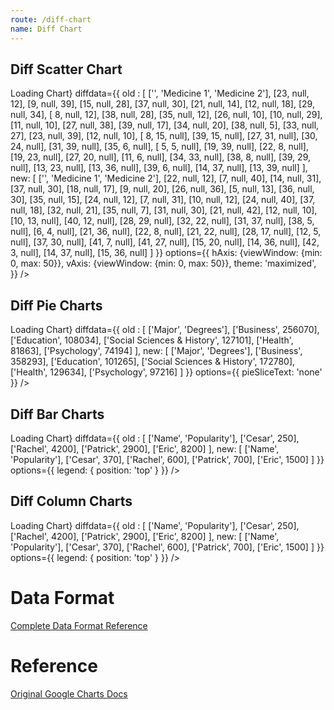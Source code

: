 ```yaml
---
route: /diff-chart
name: Diff Chart
---
```



## Diff Scatter Chart

<Playground>
  <Chart 
    width={"500px"}
    height={"300px"}
    chartType="ScatterChart"
    loader={<div>Loading Chart</div>}
    diffdata={{
      old : [
        ['', 'Medicine 1', 'Medicine 2'],
        [23, null, 12], [9, null, 39], [15, null, 28],
        [37, null, 30], [21, null, 14], [12, null, 18],
        [29, null, 34], [ 8, null, 12], [38, null, 28],
        [35, null, 12], [26, null, 10], [10, null, 29],
        [11, null, 10], [27, null, 38], [39, null, 17],
        [34, null, 20], [38, null,  5], [33, null, 27],
        [23, null, 39], [12, null, 10], [ 8, 15, null],
        [39, 15, null], [27, 31, null], [30, 24, null],
        [31, 39, null], [35,  6, null], [ 5,  5, null],
        [19, 39, null], [22,  8, null], [19, 23, null],
        [27, 20, null], [11,  6, null], [34, 33, null],
        [38,  8, null], [39, 29, null], [13, 23, null],
        [13, 36, null], [39,  6, null], [14, 37, null],
        [13, 39, null]
      ],
      new: [
        ['', 'Medicine 1', 'Medicine 2'],
        [22, null, 12], [7, null, 40], [14, null, 31],
        [37, null, 30], [18, null, 17], [9, null, 20],
        [26, null, 36], [5, null, 13], [36, null, 30],
        [35, null, 15], [24, null, 12], [7, null, 31],
        [10, null, 12], [24, null, 40], [37, null, 18],
        [32, null, 21], [35, null, 7], [31, null, 30],
        [21, null, 42], [12, null, 10], [10, 13, null],
        [40, 12, null], [28, 29, null], [32, 22, null],
        [31, 37, null], [38, 5, null], [6, 4, null],
        [21, 36, null], [22, 8, null], [21, 22, null],
        [28, 17, null], [12, 5, null], [37, 30, null],
        [41, 7, null], [41, 27, null], [15, 20, null],
        [14, 36, null], [42, 3, null], [14, 37, null], [15, 36, null]
      ]
    }}
    options={{
      hAxis: {viewWindow: {min: 0, max: 50}},
      vAxis: {viewWindow: {min: 0, max: 50}},
      theme: 'maximized',
    }}
  />
</Playground>

## Diff Pie Charts

<Playground>
  <Chart 
    width={"500px"}
    height={"300px"}
    chartType="PieChart"
    loader={<div>Loading Chart</div>}
    diffdata={{
      old : [
        ['Major', 'Degrees'],
        ['Business', 256070], ['Education', 108034],
        ['Social Sciences &amp; History', 127101], ['Health', 81863],
        ['Psychology', 74194]
      ],
      new: [
        ['Major', 'Degrees'],
        ['Business', 358293], ['Education', 101265],
        ['Social Sciences &amp; History', 172780], ['Health', 129634],
        ['Psychology', 97216]
      ]
    }}
    options={{
       pieSliceText: 'none'
    }}
  />
</Playground>


## Diff Bar Charts

<Playground>
  <Chart 
    width={"500px"}
    height={"300px"}
    chartType="BarChart"
    loader={<div>Loading Chart</div>}
    diffdata={{
      old : [
        ['Name', 'Popularity'],
        ['Cesar', 250],
        ['Rachel', 4200],
        ['Patrick', 2900],
        ['Eric', 8200]
      ],
      new: [
        ['Name', 'Popularity'],
        ['Cesar', 370],
        ['Rachel', 600],
        ['Patrick', 700],
        ['Eric', 1500]
      ]
    }}
    options={{
       legend: { position: 'top' }
    }}
  />
</Playground>


## Diff Column Charts

<Playground>
  <Chart 
    width={"500px"}
    height={"300px"}
    chartType="ColumnChart"
    loader={<div>Loading Chart</div>}
    diffdata={{
      old : [
        ['Name', 'Popularity'],
        ['Cesar', 250],
        ['Rachel', 4200],
        ['Patrick', 2900],
        ['Eric', 8200]
      ],
      new: [
        ['Name', 'Popularity'],
        ['Cesar', 370],
        ['Rachel', 600],
        ['Patrick', 700],
        ['Eric', 1500]
      ]
    }}
    options={{
       legend: { position: 'top' }
    }}
  />
</Playground>




# Data Format

[Complete Data Format Reference](https://developers.google.com/chart/interactive/docs/gallery/diffchart#data-format)

# Reference 

[Original Google Charts Docs](https://developers.google.com/chart/interactive/docs/gallery/diffchart)
